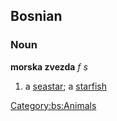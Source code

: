 ==Bosnian==
===Noun===
'''morska zvezda''' ''f s''
#a [[seastar]]; a [[starfish]]
[[Category:bs:Animals]]